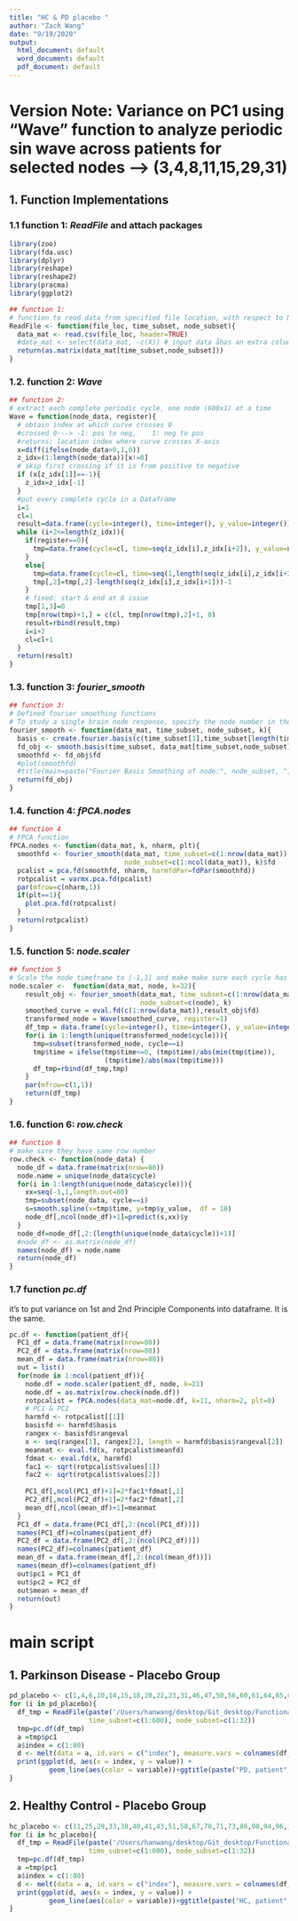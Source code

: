 ```yaml
---
title: "HC & PD placebo "
author: "Zach Wang"
date: "9/19/2020"
output:
  html_document: default
  word_document: default
  pdf_document: default
---
```

# Version Note: Variance on PC1 using "Wave" function to analyze periodic sin wave across patients for selected nodes --> (3,4,8,11,15,29,31)
## 1. Function Implementations
### 1.1 function 1: *ReadFile* and attach packages
```r
library(zoo)
library(fda.usc)
library(dplyr)
library(reshape)
library(reshape2)
library(pracma)
library(ggplot2)

## function 1:
# function to read data from specified file location, with respect to Node and Time of interest
ReadFile <- function(file_loc, time_subset, node_subset){
  data_mat <- read.csv(file_loc, header=TRUE)
  #data_mat <- select(data_mat, -c(X)) # input data åhas an extra column "X"
  return(as.matrix(data_mat[time_subset,node_subset]))
}
```

### 1.2. function 2: *Wave*
```r
## function 2:
# extract each complete periodic cycle, one node (600x1) at a time
Wave = function(node_data, register){
  # obtain index at which curve crosses 0
  #crossed 0---> -1: pos to neg,    1: neg to pos
  #returns: location index where curve crosses X-axis
  x=diff(ifelse(node_data>0,1,0))       
  z_idx=(1:length(node_data))[x!=0]             
  # skip first crossing if it is from positive to negative
  if (x[z_idx[1]]==-1){
    z_idx=z_idx[-1]
  }
  #put every complete cycle in a Dataframe
  i=1
  cl=1
  result=data.frame(cycle=integer(), time=integer(), y_value=integer())
  while (i+2<=length(z_idx)){
    if(register==0){
      tmp=data.frame(cycle=cl, time=seq(z_idx[i],z_idx[i+2]), y_value=node_data[z_idx[i]:z_idx[i+2]])
    }
    else{
      tmp=data.frame(cycle=cl, time=seq(1,length(seq(z_idx[i],z_idx[i+2]))), y_value=node_data[z_idx[i]:z_idx[i+2]])  
      tmp[,2]=tmp[,2]-length(seq(z_idx[i],z_idx[i+1]))-1
    }
    # fixed: start & end at 0 issue
    tmp[1,3]=0
    tmp[nrow(tmp)+1,] = c(cl, tmp[nrow(tmp),2]+1, 0)
    result=rbind(result,tmp)
    i=i+2
    cl=cl+1
  }
  return(result)
}
```

### 1.3. function 3: *fourier_smooth*
```r
## function 3:
# Defined fourier smoothing functions 
# To study a single brain node response, specify the node number in the *node_subset* list. 
fourier_smooth <- function(data_mat, time_subset, node_subset, k){
  basis <- create.fourier.basis(c(time_subset[1],time_subset[length(time_subset)]), k)
  fd_obj <- smooth.basis(time_subset, data_mat[time_subset,node_subset], basis)
  smoothfd <- fd_obj$fd
  #plot(smoothfd)
  #title(main=paste("Fourier Basis Smoothing of node:", node_subset, ", Basis_number:",k ))
  return(fd_obj)
}
```

### 1.4. function 4: *fPCA.nodes*
```r
## function 4
# FPCA function
fPCA.nodes <- function(data_mat, k, nharm, plt){
  smoothfd <- fourier_smooth(data_mat, time_subset=c(1:nrow(data_mat)),
                             node_subset=c(1:ncol(data_mat)), k)$fd
  pcalist = pca.fd(smoothfd, nharm, harmfdPar=fdPar(smoothfd))
  rotpcalist = varmx.pca.fd(pcalist)
  par(mfrow=c(nharm,1))
  if(plt==1){
    plot.pca.fd(rotpcalist)
  } 
  return(rotpcalist)
}
```

### 1.5. function 5: *node.scaler*
```r
## function 5 
# Scale the node timeframe to [-1,1] and make make sure each cycle has same number of rows
node.scaler <-  function(data_mat, node, k=32){
    result_obj <- fourier_smooth(data_mat, time_subset=c(1:nrow(data_mat)),
                                 node_subset=c(node), k)
    smoothed_curve = eval.fd(c(1:nrow(data_mat)),result_obj$fd)
    transformed_node = Wave(smoothed_curve, register=1)
    df_tmp = data.frame(cycle=integer(), time=integer(), y_value=integer())
    for(i in 1:length(unique(transformed_node$cycle))){
      tmp=subset(transformed_node, cycle==i)
      tmp$time = ifelse(tmp$time<=0, (tmp$time)/abs(min(tmp$time)), 
                        (tmp$time)/abs(max(tmp$time)))
      df_tmp=rbind(df_tmp,tmp)
    }
    par(mfrow=c(1,1))
    return(df_tmp)
}
```

### 1.6. function 6: *row.check*
```r
## function 6
# make sure they have same row number
row.check <- function(node_data) {
  node_df = data.frame(matrix(nrow=80))
  node.name = unique(node_data$cycle)
  for(i in 1:length(unique(node_data$cycle))){
    xx=seq(-1,1,length.out=80)
    tmp=subset(node_data, cycle==i)
    s=smooth.spline(x=tmp$time, y=tmp$y_value,  df = 10)
    node_df[,ncol(node_df)+1]=predict(s,xx)$y
  }
  node_df=node_df[,2:(length(unique(node_data$cycle))+1)]  
  #node_df <- as.matrix(node_df)
  names(node_df) = node.name
  return(node_df)
}

```

### 1.7 function *pc.df*
it's to put variance on 1st and 2nd Principle Components into dataframe. It is the same.
```r
pc.df <- function(patient_df){
  PC1_df = data.frame(matrix(nrow=80))
  PC2_df = data.frame(matrix(nrow=80))
  mean_df = data.frame(matrix(nrow=80))
  out = list()
  for(node in 1:ncol(patient_df)){
    node.df = node.scaler(patient_df, node, k=21)
    node.df = as.matrix(row.check(node.df))
    rotpcalist = fPCA.nodes(data_mat=node.df, k=11, nharm=2, plt=0)
    # PC1 & PC2
    harmfd <- rotpcalist[[1]]
    basisfd <- harmfd$basis
    rangex <- basisfd$rangeval
    x <- seq(rangex[1], rangex[2], length = harmfd$basis$rangeval[2])
    meanmat <- eval.fd(x, rotpcalist$meanfd)
    fdmat <- eval.fd(x, harmfd)
    fac1 <- sqrt(rotpcalist$values[1]) 
    fac2 <- sqrt(rotpcalist$values[2]) 
    
    PC1_df[,ncol(PC1_df)+1]=2*fac1*fdmat[,1]    
    PC2_df[,ncol(PC2_df)+1]=2*fac2*fdmat[,2]
    mean_df[,ncol(mean_df)+1]=meanmat
  }
  PC1_df = data.frame(PC1_df[,2:(ncol(PC1_df))])
  names(PC1_df)=colnames(patient_df)
  PC2_df = data.frame(PC2_df[,2:(ncol(PC2_df))])
  names(PC2_df)=colnames(patient_df)
  mean_df = data.frame(mean_df[,2:(ncol(mean_df))])
  names(mean_df)=colnames(patient_df)
  out$pc1 = PC1_df
  out$pc2 = PC2_df
  out$mean = mean_df
  return(out)
}
```

##########################################
#         **main  script**              #
##########################################

## 1. Parkinson Disease - Placebo Group
```r
pd_placebo <- c(1,4,6,10,14,15,18,20,22,23,31,46,47,50,56,60,61,64,65,80,81,91,97)
for (i in pd_placebo){
  df_tmp = ReadFile(paste('/Users/hanwang/desktop/Git_desktop/Functional_Data_Analysis/Data for Zach/Data for Zach ', i,'.csv', sep=""),
                    time_subset=c(1:600), node_subset=c(1:32))
  tmp=pc.df(df_tmp)
  a =tmp$pc1
  a$index = c(1:80)
  d <- melt(data = a, id.vars = c("index"), measure.vars = colnames(df_tmp))
  print(ggplot(d, aes(x = index, y = value)) + 
          geom_line(aes(color = variable))+ggtitle(paste("PD, patient", i, "PC1")))
}
```

## 2. Healthy Control - Placebo Group
```r
hc_placebo <- c(11,25,29,33,38,40,41,43,51,58,67,70,71,73,86,90,94,96,100)
for (i in hc_placebo){
  df_tmp = ReadFile(paste('/Users/hanwang/desktop/Git_desktop/Functional_Data_Analysis/Data for Zach/Data for Zach ', i,'.csv', sep=""),
                    time_subset=c(1:600), node_subset=c(1:32))
  tmp=pc.df(df_tmp)
  a =tmp$pc1
  a$index = c(1:80)
  d <- melt(data = a, id.vars = c("index"), measure.vars = colnames(df_tmp))
  print(ggplot(d, aes(x = index, y = value)) + 
          geom_line(aes(color = variable))+ggtitle(paste("HC, patient", i, "PC1")))
}
```
